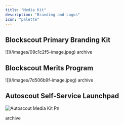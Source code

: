```yaml
---
title: "Media Kit"
description: "Branding and Logos"
icon: "palette"
---
```


## Blockscout Primary Branding Kit

<Frame caption>
  ![](/images/09c1c2f5-image.jpeg)
</Frame>

<Card title="Blockscout_media_kit.zip" href="https://1077666658-files.gitbook.io/~/files/v0/b/gitbook-x-prod.appspot.com/o/spaces%2F-Lq1XoWGmy8zggj_u2fM%2Fuploads%2FgRBRganHDXgfb18wttgj%2FBlockscout_media_kit.zip?alt=media&token=5669e670-cc83-4157-b6cf-a21c2b5bc322">
  archive
</Card>

## Blockscout Merits Program

<Frame caption>
  ![](/images/7d506b9f-image.jpeg)
</Frame>

<Card title="Blockscout_Merits_logos.zip" href="https://1077666658-files.gitbook.io/~/files/v0/b/gitbook-x-prod.appspot.com/o/spaces%2F-Lq1XoWGmy8zggj_u2fM%2Fuploads%2Fuz9d6bjUSPReKKvPx5Zk%2FBlockscout_Merits_logos.zip?alt=media&token=4e7e6155-0ce7-4479-92b2-af3945a4dd6d">
  archive
</Card>

## Autoscout Self-Service Launchpad

![Autoscout Media Kit Pn](/images/Autoscout_MediaKit.png)

<Card title="Autoscout_media_kit.zip" href="https://blockscout-icons.s3.us-east-1.amazonaws.com/docs-files/Autoscout_logos.zip">
  archive
</Card>